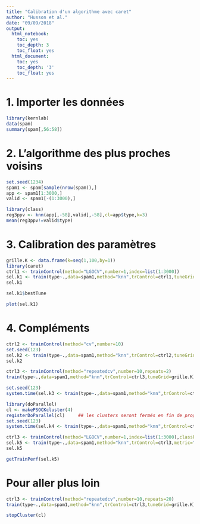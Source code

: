 ---
title: "Calibration d'un algorithme avec caret"
author: "Husson et al."
date: "09/09/2018"
output:
  html_notebook:
    toc: yes
    toc_depth: 3
    toc_float: yes
  html_document:
    toc: yes
    toc_depth: '3'
    toc_float: yes
---

# 1. Importer les données

```{r,message=FALSE,warning=FALSE}
library(kernlab)
data(spam)
summary(spam[,56:58])
```

# 2. L’algorithme des plus proches voisins

```{r}
set.seed(1234)
spam1 <- spam[sample(nrow(spam)),]
app <- spam1[1:3000,]
valid <- spam1[-(1:3000),]
```

```{r,message=FALSE,warning=FALSE}
library(class)
reg3ppv <- knn(app[,-58],valid[,-58],cl=app$type,k=3)
mean(reg3ppv!=valid$type)
```

# 3. Calibration des paramètres

```{r,message=FALSE,warning=FALSE}
grille.K <- data.frame(k=seq(1,100,by=1))
library(caret)
ctrl1 <- trainControl(method="LGOCV",number=1,index=list(1:3000))
sel.k1 <- train(type~.,data=spam1,method="knn",trControl=ctrl1,tuneGrid=grille.K)
sel.k1
```

```{r}
sel.k1$bestTune
```

```{r}
plot(sel.k1)
```

# 4. Compléments

```{r}
ctrl2 <- trainControl(method="cv",number=10)
set.seed(123)
sel.k2 <- train(type~.,data=spam1,method="knn",trControl=ctrl2,tuneGrid=grille.K)
sel.k2
```

```{r}
ctrl3 <- trainControl(method="repeatedcv",number=10,repeats=2)
train(type~.,data=spam1,method="knn",trControl=ctrl3,tuneGrid=grille.K)
```

```{r,message=FALSE,warning=FALSE}
set.seed(123)
system.time(sel.k3 <- train(type~.,data=spam1,method="knn",trControl=ctrl2,tuneGrid=grille.K))

library(doParallel)
cl <- makePSOCKcluster(4)
registerDoParallel(cl)     ## les clusters seront fermés en fin de programme
set.seed(123)
system.time(sel.k4 <- train(type~.,data=spam1,method="knn",trControl=ctrl2,tuneGrid=grille.K))
```

```{r}
ctrl3 <- trainControl(method="LGOCV",number=1,index=list(1:3000),classProbs=TRUE,summary=twoClassSummary)
sel.k5 <- train(type~.,data=spam1,method="knn",trControl=ctrl3,metric="ROC",tuneGrid=grille.K)
sel.k5
```

```{r}
getTrainPerf(sel.k5)
```

# Pour aller plus loin

```{r}
ctrl3 <- trainControl(method="repeatedcv",number=10,repeats=20)
train(type~.,data=spam1,method="knn",trControl=ctrl3,tuneGrid=grille.K)
```
```{r}
stopCluster(cl)
```



